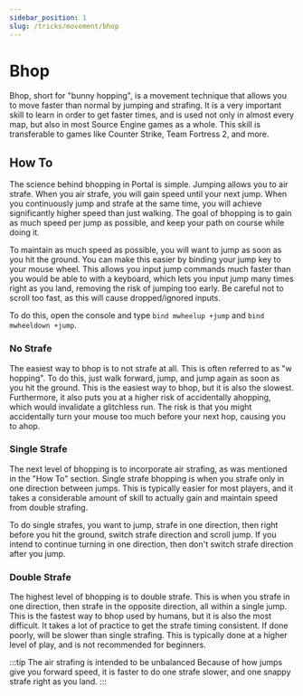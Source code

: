 ```yaml
---
sidebar_position: 1
slug: /tricks/movement/bhop
---
```


# Bhop

Bhop, short for "bunny hopping", is a movement technique that allows you to move faster than normal by jumping and strafing.
It is a very important skill to learn in order to get faster times, and is used not only in almost every map, but also
in most Source Engine games as a whole. This skill is transferable to games like Counter Strike, Team Fortress 2, and more.

## How To

The science behind bhopping in Portal is simple. Jumping allows you to air strafe. When you air strafe, you will gain
speed until your next jump. When you continuously jump and strafe at the same time, you will achieve significantly higher speed than just walking.
The goal of bhopping is to gain as much speed per jump as possible, and keep your path on course while doing it.

To maintain as much speed as possible, you will want to jump as soon as you hit the ground. 
You can make this easier by binding your jump key to your mouse wheel. 
This allows you input jump commands much faster than you would be able to with a keyboard, 
which lets you input jump many times right as you land, removing the risk of jumping too early. 
Be careful not to scroll too fast, as this will cause dropped/ignored inputs.

To do this, open the console and type `bind mwheelup +jump` and `bind mwheeldown +jump`.


### No Strafe

The easiest way to bhop is to not strafe at all. This is often referred to as "w hopping". To do this, just walk forward,
jump, and jump again as soon as you hit the ground. This is the easiest way to bhop, but it is also the slowest. Furthermore,
it also puts you at a higher risk of accidentally ahopping, which would invalidate a glitchless run. The risk is that you
might accidentally turn your mouse too much before your next hop, causing you to ahop.

<YouTube url="https://www.youtube.com/embed/X3hrhsitmLo"/>

### Single Strafe

The next level of bhopping is to incorporate air strafing, as was mentioned in the "How To" section. Single strafe bhopping
is when you strafe only in one direction between jumps. This is typically easier for most players, and it takes a considerable
amount of skill to actually gain and maintain speed from double strafing.

To do single strafes, you want to jump, strafe in one direction, then right before you hit the ground, switch strafe direction and scroll jump.
If you intend to continue turning in one direction, then don't switch strafe direction after you jump.

<YouTube url="https://www.youtube.com/embed/B4ERwIShNWU"/>

### Double Strafe

The highest level of bhopping is to double strafe. This is when you strafe in one direction, then strafe in the opposite
direction, all within a single jump. This is the fastest way to bhop used by humans, but it is also the most difficult. It takes a lot
of practice to get the strafe timing consistent. If done poorly, will be slower than single strafing. This is
typically done at a higher level of play, and is not recommended for beginners.

:::tip The air strafing is intended to be unbalanced
Because of how jumps give you forward speed, it is faster to do one strafe slower, and one snappy strafe right as you land.
:::
<YouTube url="https://www.youtube.com/embed/kxZDewYK_zc"/>
